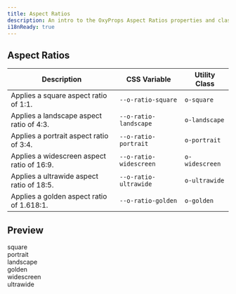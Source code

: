 ```yaml
---
title: Aspect Ratios
description: An intro to the OxyProps Aspect Ratios properties and classes syntax.
i18nReady: true
---
```



## Aspect Ratios

| Description                                | CSS Variable                                                                            | Utility Class                                                      |
| ------------------------------------------ | --------------------------------------------------------------------------------------- | ------------------------------------------------------------------ |
| Applies a square aspect ratio of 1:1.      | <ClipboardCopy value="var(--o-ratio-square)">`--o-ratio-square`</ClipboardCopy>         | <ClipboardCopy value="o-square">`o-square`</ClipboardCopy>         |
| Applies a landscape aspect ratio of 4:3.   | <ClipboardCopy value="var(--o-ratio-landscape)">`--o-ratio-landscape`</ClipboardCopy>   | <ClipboardCopy value="o-landscape">`o-landscape`</ClipboardCopy>   |
| Applies a portrait aspect ratio of 3:4.    | <ClipboardCopy value="var(--o-ratio-portrait)">`--o-ratio-portrait`</ClipboardCopy>     | <ClipboardCopy value="o-portrait">`o-portrait`</ClipboardCopy>     |
| Applies a widescreen aspect ratio of 16:9. | <ClipboardCopy value="var(--o-ratio-widescreen)">`--o-ratio-widescreen`</ClipboardCopy> | <ClipboardCopy value="o-widescreen">`o-widescreen`</ClipboardCopy> |
| Applies a ultrawide aspect ratio of 18:5.  | <ClipboardCopy value="var(--o-ratio-ultrawide)">`--o-ratio-ultrawide`</ClipboardCopy>   | <ClipboardCopy value="o-ultrawide">`o-ultrawide`</ClipboardCopy>   |
| Applies a golden aspect ratio of 1.618:1.  | <ClipboardCopy value="var(--o-ratio-golden)">`--o-ratio-golden`</ClipboardCopy>         | <ClipboardCopy value="o-golden">`o-golden`</ClipboardCopy>         |

## Preview

<div class="aspect-demos">
	<div style="aspect-ratio: var(--o-ratio-square)">square</div>
	<div style="aspect-ratio: var(--o-ratio-portrait)">portrait</div>
	<div style="aspect-ratio: var(--o-ratio-landscape)">landscape</div>
	<div style="aspect-ratio: var(--o-ratio-golden)">golden</div>
	<div style="aspect-ratio: var(--o-ratio-widescreen)">widescreen</div>
	<div style="aspect-ratio: var(--o-ratio-ultrawide)">ultrawide</div>
</div>
